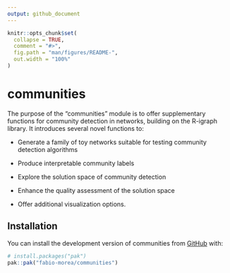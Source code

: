 ```yaml
---
output: github_document
---
```


```r
knitr::opts_chunk$set(
  collapse = TRUE,
  comment = "#>",
  fig.path = "man/figures/README-",
  out.width = "100%"
)
```

# communities

<!-- badges: start -->

<!-- badges: end -->

The purpose of the "communities" module is to offer supplementary
functions for community detection in networks, building on the R-igraph
library. It introduces several novel functions to:

-   Generate a family of toy networks suitable for testing community
    detection algorithms

-   Produce interpretable community labels

-   Explore the solution space of community detection

-   Enhance the quality assessment of the solution space

-   Offer additional visualization options.

## Installation

You can install the development version of communities from
[GitHub](https://github.com/) with:

``` r
# install.packages("pak")
pak::pak("fabio-morea/communities")
```

<!-- ## Example -->

<!-- This is a basic example which shows you how to solve a common problem: -->

<!-- ```{r example} -->
<!-- library(communities) -->
<!-- ## basic example code -->
<!-- ``` -->

<!-- What is special about using `README.Rmd` instead of just `README.md`? -->
<!-- You can include R chunks like so: -->

<!-- ```{r cars} -->
<!-- summary(cars) -->
<!-- ``` -->

<!-- You'll still need to render `README.Rmd` regularly, to keep `README.md` -->
<!-- up-to-date. `devtools::build_readme()` is handy for this. -->

<!-- You can also embed plots, for example: -->

<!-- ```{r pressure, echo = FALSE} -->
<!-- plot(pressure) -->
<!-- ``` -->

<!-- In that case, don't forget to commit and push the resulting figure -->
<!-- files, so they display on GitHub and CRAN. -->
